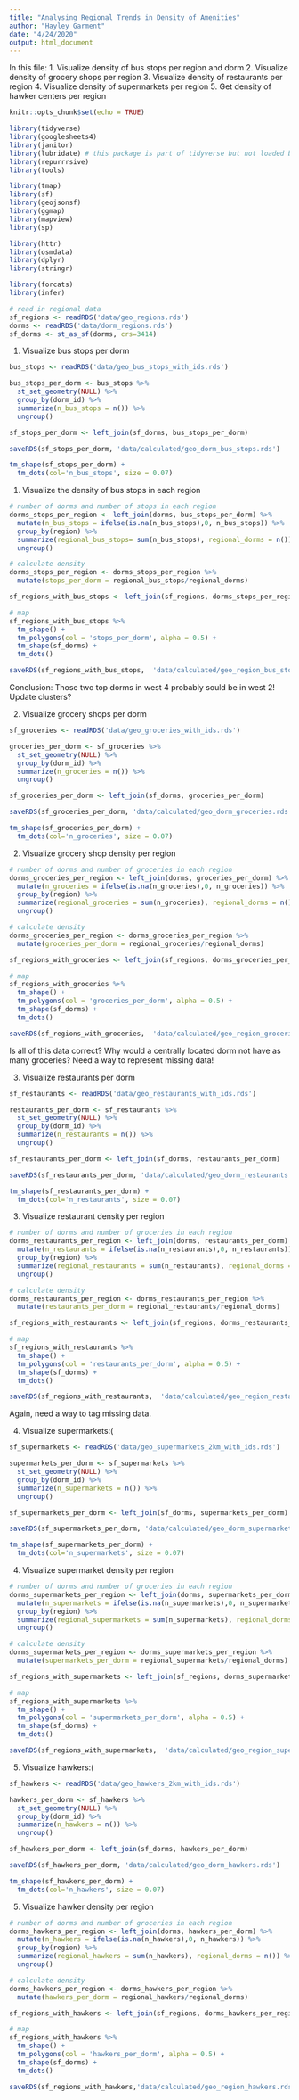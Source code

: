 ```yaml
---
title: "Analysing Regional Trends in Density of Amenities"
author: "Hayley Garment"
date: "4/24/2020"
output: html_document
---
```


In this file:
1. Visualize density of bus stops per region and dorm
2. Visualize density of grocery shops per region
3. Visualize density of restaurants per region
4. Visualize density of supermarkets per region
5. Get density of hawker centers per region


```r
knitr::opts_chunk$set(echo = TRUE)

library(tidyverse)
library(googlesheets4)
library(janitor)
library(lubridate) # this package is part of tidyverse but not loaded by default
library(repurrrsive)
library(tools)

library(tmap)
library(sf)
library(geojsonsf)
library(ggmap)
library(mapview)
library(sp)

library(httr)
library(osmdata)
library(dplyr)
library(stringr)

library(forcats)
library(infer)
```

```r
# read in regional data
sf_regions <- readRDS('data/geo_regions.rds')
dorms <- readRDS('data/dorm_regions.rds')
sf_dorms <- st_as_sf(dorms, crs=3414)
```

1. Visualize bus stops per dorm
```r
bus_stops <- readRDS('data/geo_bus_stops_with_ids.rds')

bus_stops_per_dorm <- bus_stops %>% 
  st_set_geometry(NULL) %>%
  group_by(dorm_id) %>% 
  summarize(n_bus_stops = n()) %>% 
  ungroup()

sf_stops_per_dorm <- left_join(sf_dorms, bus_stops_per_dorm)

saveRDS(sf_stops_per_dorm, 'data/calculated/geo_dorm_bus_stops.rds')

tm_shape(sf_stops_per_dorm) +
  tm_dots(col='n_bus_stops', size = 0.07)
```

1. Visualize the density of bus stops in each region
```r
# number of dorms and number of stops in each region
dorms_stops_per_region <- left_join(dorms, bus_stops_per_dorm) %>%
  mutate(n_bus_stops = ifelse(is.na(n_bus_stops),0, n_bus_stops)) %>% 
  group_by(region) %>% 
  summarize(regional_bus_stops= sum(n_bus_stops), regional_dorms = n()) %>% 
  ungroup()

# calculate density
dorms_stops_per_region <- dorms_stops_per_region %>%
  mutate(stops_per_dorm = regional_bus_stops/regional_dorms)

sf_regions_with_bus_stops <- left_join(sf_regions, dorms_stops_per_region)

# map
sf_regions_with_bus_stops %>% 
  tm_shape() + 
  tm_polygons(col = 'stops_per_dorm', alpha = 0.5) +
  tm_shape(sf_dorms) +
  tm_dots()

saveRDS(sf_regions_with_bus_stops,  'data/calculated/geo_region_bus_stops.rds')
```

Conclusion: Those two top dorms in west 4 probably sould be in  west 2! Update clusters?

2. Visualize grocery shops per dorm
```r
sf_groceries <- readRDS('data/geo_groceries_with_ids.rds')

groceries_per_dorm <- sf_groceries %>% 
  st_set_geometry(NULL) %>%
  group_by(dorm_id) %>% 
  summarize(n_groceries = n()) %>% 
  ungroup()

sf_groceries_per_dorm <- left_join(sf_dorms, groceries_per_dorm)

saveRDS(sf_groceries_per_dorm, 'data/calculated/geo_dorm_groceries.rds')

tm_shape(sf_groceries_per_dorm) +
  tm_dots(col='n_groceries', size = 0.07)
```

2. Visualize grocery shop density per region
```r
# number of dorms and number of groceries in each region
dorms_groceries_per_region <- left_join(dorms, groceries_per_dorm) %>%
  mutate(n_groceries = ifelse(is.na(n_groceries),0, n_groceries)) %>% 
  group_by(region) %>% 
  summarize(regional_groceries = sum(n_groceries), regional_dorms = n()) %>% 
  ungroup()

# calculate density
dorms_groceries_per_region <- dorms_groceries_per_region %>%
  mutate(groceries_per_dorm = regional_groceries/regional_dorms)

sf_regions_with_groceries <- left_join(sf_regions, dorms_groceries_per_region)

# map
sf_regions_with_groceries %>% 
  tm_shape() + 
  tm_polygons(col = 'groceries_per_dorm', alpha = 0.5) +
  tm_shape(sf_dorms) +
  tm_dots()

saveRDS(sf_regions_with_groceries,  'data/calculated/geo_region_groceries.rds')
```

Is all of this data  correct? Why would a centrally located dorm not have as many groceries? Need a  way to represent missing data!


3. Visualize restaurants per dorm
```r
sf_restaurants <- readRDS('data/geo_restaurants_with_ids.rds')

restaurants_per_dorm <- sf_restaurants %>% 
  st_set_geometry(NULL) %>%
  group_by(dorm_id) %>% 
  summarize(n_restaurants = n()) %>% 
  ungroup()

sf_restaurants_per_dorm <- left_join(sf_dorms, restaurants_per_dorm)

saveRDS(sf_restaurants_per_dorm, 'data/calculated/geo_dorm_restaurants.rds')

tm_shape(sf_restaurants_per_dorm) +
  tm_dots(col='n_restaurants', size = 0.07)
```

3. Visualize restaurant density per region
```r
# number of dorms and number of groceries in each region
dorms_restaurants_per_region <- left_join(dorms, restaurants_per_dorm) %>%
  mutate(n_restaurants = ifelse(is.na(n_restaurants),0, n_restaurants)) %>% 
  group_by(region) %>% 
  summarize(regional_restaurants = sum(n_restaurants), regional_dorms = n()) %>% 
  ungroup()

# calculate density
dorms_restaurants_per_region <- dorms_restaurants_per_region %>%
  mutate(restaurants_per_dorm = regional_restaurants/regional_dorms)

sf_regions_with_restaurants <- left_join(sf_regions, dorms_restaurants_per_region)

# map
sf_regions_with_restaurants %>% 
  tm_shape() + 
  tm_polygons(col = 'restaurants_per_dorm', alpha = 0.5) +
  tm_shape(sf_dorms) +
  tm_dots()

saveRDS(sf_regions_with_restaurants,  'data/calculated/geo_region_restaurants.rds')
```

Again, need a way to tag missing data.

4. Visualize supermarkets:(
```r
sf_supermarkets <- readRDS('data/geo_supermarkets_2km_with_ids.rds')

supermarkets_per_dorm <- sf_supermarkets %>% 
  st_set_geometry(NULL) %>%
  group_by(dorm_id) %>% 
  summarize(n_supermarkets = n()) %>% 
  ungroup()

sf_supermarkets_per_dorm <- left_join(sf_dorms, supermarkets_per_dorm)

saveRDS(sf_supermarkets_per_dorm, 'data/calculated/geo_dorm_supermarkets.rds')

tm_shape(sf_supermarkets_per_dorm) +
  tm_dots(col='n_supermarkets', size = 0.07)
```

4. Visualize supermarket density per region
```r
# number of dorms and number of groceries in each region
dorms_supermarkets_per_region <- left_join(dorms, supermarkets_per_dorm) %>%
  mutate(n_supermarkets = ifelse(is.na(n_supermarkets),0, n_supermarkets)) %>% 
  group_by(region) %>% 
  summarize(regional_supermarkets = sum(n_supermarkets), regional_dorms = n()) %>% 
  ungroup()

# calculate density
dorms_supermarkets_per_region <- dorms_supermarkets_per_region %>%
  mutate(supermarkets_per_dorm = regional_supermarkets/regional_dorms)

sf_regions_with_supermarkets <- left_join(sf_regions, dorms_supermarkets_per_region)

# map
sf_regions_with_supermarkets %>% 
  tm_shape() + 
  tm_polygons(col = 'supermarkets_per_dorm', alpha = 0.5) +
  tm_shape(sf_dorms) +
  tm_dots()

saveRDS(sf_regions_with_supermarkets,  'data/calculated/geo_region_supermarkets.rds')
```


5. Visualize hawkers:(
```r
sf_hawkers <- readRDS('data/geo_hawkers_2km_with_ids.rds')

hawkers_per_dorm <- sf_hawkers %>% 
  st_set_geometry(NULL) %>%
  group_by(dorm_id) %>% 
  summarize(n_hawkers = n()) %>% 
  ungroup()

sf_hawkers_per_dorm <- left_join(sf_dorms, hawkers_per_dorm)

saveRDS(sf_hawkers_per_dorm, 'data/calculated/geo_dorm_hawkers.rds')

tm_shape(sf_hawkers_per_dorm) +
  tm_dots(col='n_hawkers', size = 0.07)
```

5. Visualize hawker density per region
```r
# number of dorms and number of groceries in each region
dorms_hawkers_per_region <- left_join(dorms, hawkers_per_dorm) %>%
  mutate(n_hawkers = ifelse(is.na(n_hawkers),0, n_hawkers)) %>% 
  group_by(region) %>% 
  summarize(regional_hawkers = sum(n_hawkers), regional_dorms = n()) %>% 
  ungroup()

# calculate density
dorms_hawkers_per_region <- dorms_hawkers_per_region %>%
  mutate(hawkers_per_dorm = regional_hawkers/regional_dorms)

sf_regions_with_hawkers <- left_join(sf_regions, dorms_hawkers_per_region)

# map
sf_regions_with_hawkers %>% 
  tm_shape() + 
  tm_polygons(col = 'hawkers_per_dorm', alpha = 0.5) +
  tm_shape(sf_dorms) +
  tm_dots()

saveRDS(sf_regions_with_hawkers,'data/calculated/geo_region_hawkers.rds')
```